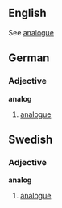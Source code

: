 ==English==
See [[analogue]]
==German==
===Adjective===
'''analog'''
# [[analogue]]
==Swedish==
===Adjective===
'''analog'''
# [[analogue]]